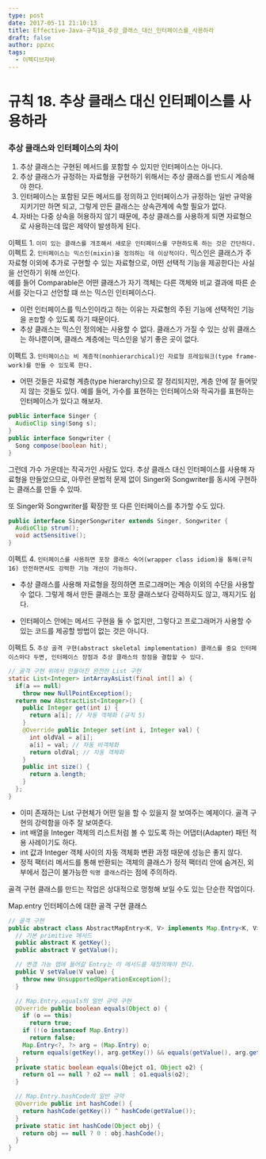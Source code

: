 ```yaml
---
type: post
date: 2017-05-11 21:10:13
title: Effective-Java-규칙18_추상_클래스_대신_인터페이스를_사용하라
draft: false
author: ppzxc
tags:
  - 이펙티브자바
---
```


# 규칙 18. 추상 클래스 대신 인터페이스를 사용하라

### 추상 클래스와 인터페이스의 차이

1. 추상 클래스는 구현된 메서드를 포함할 수 있지만 인터페이스는 아니다.
2. 추상 클래스가 규정하는 자료형을 구현하기 위해서는 추상 클래스를 반드시 계승해야 한다.
3. 인터페이스는 포함된 모든 메서드를 정의하고 인터페이스가 규정하는 일반 규약을 지키기만 하면 되고, 그렇게 만든 클래스는 상속관계에 속할 필요가 없다.
4. 자바는 다중 상속을 허용하지 않기 때문에, 추상 클래스를 사용하게 되면 자료형으로 사용하는데 많은 제약이 발생하게 된다.

이펙트 1. `이미 있는 클래스를 개조해서 새로운 인터페이스를 구현하도록 하는 것은 간단하다.`  
이펙트 2. `인터페이스는 믹스인(mixin)을 정의하는 데 이상적이다.`
믹스인은 클래스가 주 자료형 이외에 추가로 구현할 수 있는 자료형으로, 어떤 선택적 기능을 제공한다는 사실을 선언하기 위해 쓰인다.  
예를 들어 Comparable은 어떤 클래스가 자기 객체는 다른 객체와 비교 결과에 따른 순서를 갖는다고 선언할 떄 쓰는 믹스인 인터페이스다.

- 이런 인터페이스를 믹스인이라고 하는 이유는 자료형의 주된 기능에 선택적인 기능을 `혼합`할 수 있도록 하기 때문이다.
- 추상 클래스는 믹스인 정의에는 사용할 수 없다. 클래스가 가질 수 있는 상위 클래스는 하나뿐이며, 클래스 계층에는 믹스인을 넣기 좋은 곳이 없다.

이펙트 3. `인터페이스는 비 계층적(nonhierarchical)인 자료형 프레임워크(type frame-work)를 만들 수 있도록 한다.`

- 어떤 것들은 자료형 계층(type hierarchy)으로 잘 정리되지만, 계층 안에 잘 들어맞지 않는 것들도 있다. 예를 들어, 가수를 표현하는 인터페이스와 작곡가를 표현하는 인터페이스가 있다고 해보자.

```java
public interface Singer {
  AudioClip sing(Song s);
}
public interface Songwriter {
  Song compose(boolean hit);
}
```

그런데 가수 가운데는 작곡가인 사람도 있다. 추상 클래스 대신 인터페이스를 사용해 자료형을 만들었으므로, 아무런 문법적 문제 없이 Singer와 Songwriter를 동시에 구현하는 클래스를 만들 수 있따.

또 Singer와 Songwriter를 확장한 또 다른 인터페이스를 추가할 수도 있다.

```java
public interface SingerSongwriter extends Singer, Songwriter {
  AudioClip strum();
  void actSensitive();
}
```

이펙트 4. `인터페이스를 사용하면 포장 클래스 숙어(wrapper class idiom)을 통해(규칙 16) 안전하면서도 강력한 기능 개선이 가능하다.`

- 추상 클래스를 사용해 자료형을 정의하면 프로그래머는 계승 이외의 수단을 사용할 수 없다. 그렇게 해서 만든 클래스는 포장 클래스보다 강력하지도 않고, 깨지기도 쉽다.

- 인터페이스 안에는 메서드 구현을 둘 수 없지만, 그렇다고 프로그래머가 사용할 수 있는 코드를 제공할 방법이 없는 것은 아니다.

이펙트 5. `추상 골격 구현(abstract skeletal implementation) 클래스를 중요 인터페이스마다 두면, 인터페이스 장점과 추상 클래스의 장점을 결합할 수 있다.`

```java
// 골격 구현 위에서 만들어진 완전한 List 구현
static List<Integer> intArrayAsList(final int[] a) {
  if(a == null)
    throw new NullPointException();
  return new AbstractList<Integer>() {
    public Integer get(int i) {
      return a[i]; // 자동 객체화 (규칙 5)
    }
    @Override public Integer set(int i, Integer val) {
      int oldVal = a[i];
      a[i] = val; // 자동 비객체화
      return oldVal; // 자동 객체화
    }
    public int size() {
      return a.length;
    }
  };
}
```

- 이미 존재하는 List 구현체가 어떤 일을 할 수 있을지 잘 보여주는 예제이다. 골격 구현의 강력함을 아주 잘 보여준다.
- int 배열을 Integer 객체의 리스트처럼 볼 수 있도록 하는 어댑터(Adapter) 패턴 적용 사례이기도 하다.
- int 값과 Integer 객체 사이의 자동 객체화 변환 과정 때문에 성능은 좋지 않다.
- 정적 팩터리 메서드를 통해 반환되는 객체의 클래스가 정적 팩터리 안에 숨겨진, 외부에서 접근이 불가능한 `익명 클래스`라는 점에 주의하라.

골격 구현 클래스를 만드는 작업은 상대적으로 멍청해 보일 수도 있는 단순한 작업이다.

Map.entry 인터페이스에 대한 골격 구현 클래스

```java
// 골격 구현
public abstract class AbstractMapEntry<K, V> implements Map.Entry<K, V> {
  // 기본 primitive 메서드
  public abstract K getKey();
  public abstract V getValue();

  // 변경 가능 맵에 들어갈 Entry는 이 메서드를 재정의해야 한다.
  public V setValue(V value) {
    throw new UnsupportedOperationException();
  }

  // Map.Entry.equals의 일반 규약 구현
  @Override public boolean equals(Object o) {
    if (o == this)
      return true;
    if (!(o instanceof Map.Entry))
      return false;
    Map.Entry<?, ?> arg = (Map.Entry) o;
    return equals(getKey(), arg.getKey()) && equals(getValue(), arg.getValue());
  }
  private static boolean equals(Obejct o1, Object o2) {
    return o1 == null ? o2 == null : o1.equals(o2);
  }

  // Map.Entry.hashCode의 일반 규약
  @Override public int hashCode() {
    return hashCode(getKey()) ^ hashCode(getValue());
  }
  private static int hashCode(Object obj) {
    return obj == null ? 0 : obj.hashCode();
  }
}
```
